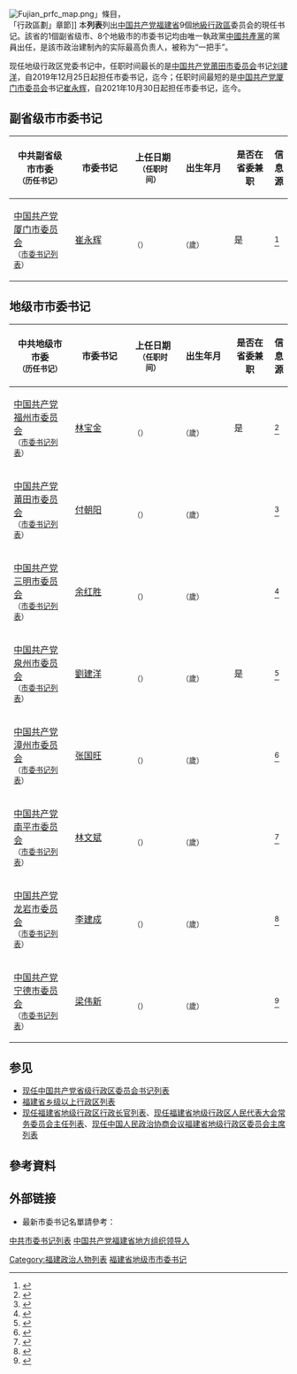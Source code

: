 {{动态列表}}
[[File:Fujian_prfc_map.png|thumb]]」條目，<br>「行政區劃」章節]]
本'''列表'''列出[[中国共产党|中国共产党]][[福建省|福建省]]9個[[地級行政區|地級行政區]]委员会的現任书记。該省的1個副省级市、8个地級市的市委书记均由唯一執政黨[[中國共產黨|中國共產黨]]的黨員出任，是該市政治建制內的实际最高负责人，被称为“一把手”。

现任地级行政区党委书记中，任职时间最长的是[[中国共产党莆田市委员会|中国共产党莆田市委员会]]书记[[刘建洋|刘建洋]]，自2019年12月25日起担任市委书记，迄今{{age in years and months|age=no|2019|12|25}}；任职时间最短的是[[中国共产党厦门市委员会|中国共产党厦门市委员会]]书记[[崔永辉|崔永辉]]，自2021年10月30日起担任市委书记，迄今{{age in years and months|age=no|2021|10|30}}。

==副省级市市委书记==
{| class="sortable wikitable" style="text-align: center;"
! scope="col" style="width: 175px;"| 中共副省级市市委<br /><small>（历任书记）
! scope="col" style="width: 175px;"| 市委书记
! scope="col" style="width: 125px;"| 上任日期<br /><small>（任职时间）
! scope="col" style="width: 125px;"| 出生年月<br /><small>
! scope="col" style="width: 105px;"| 是否在<br />省委兼职
! scope="col" class="unsortable"| 信息源

|-
| [[中国共产党厦门市委员会|中国共产党厦门市委员会]]<br /><small>（[[中国共产党厦门市委员会书记列表|市委书记列表]]）</small>
| [[崔永辉|崔永辉]]
| {{Start date|2021|10|30}}<br /><small>（{{age in years and months|age=no|2021|10|30}}）</small>
| {{Start date|1970|11}}<br /><small>（{{age in years|1970|11|1}}歲）
| 是
| <ref>{{cite web |title=崔永辉任厦门市委书记 |url=http://district.ce.cn/newarea/sddy/202110/30/t20211030_37044634.shtml |website=中国经济网 |accessdate=2021-10-30 |date=2021-10-30 |archive-date=2021-12-03 |archive-url=https://web.archive.org/web/20211203203956/http://district.ce.cn/newarea/sddy/202110/30/t20211030_37044634.shtml |dead-url=no }}</ref>

|}

==地级市市委书记==
{| class="sortable wikitable" style="text-align: center;"
! scope="col" style="width: 175px;"| 中共地级市市委<br /><small>（历任书记）
! scope="col" style="width: 175px;"| 市委书记
! scope="col" style="width: 125px;"| 上任日期<br /><small>（任职时间）
! scope="col" style="width: 125px;"| 出生年月<br /><small>
! scope="col" style="width: 105px;"| 是否在<br />省委兼职
! scope="col" class="unsortable"| 信息源

|-
| [[中国共产党福州市委员会|中国共产党福州市委员会]]<br /><small>（[[中国共产党福州市委员会书记列表|市委书记列表]]）</small>
| [[林宝金|林宝金]]
| {{Start date|2020|9|14}}<br /><small>（{{age in years and months|age=no|2020|9|14}}）</small>
| {{Start date|1964|3}}<br /><small>（{{age in years|1964|3|1}}歲）
| 是
| <ref>{{cite web |author1=任佳晖 |title=林宝金任福建省委常委、福州市委书记(图/简历) |url=http://renshi.people.com.cn/n1/2020/0914/c139617-31860555.html |website=中国共产党新闻网 |accessdate=2020-11-25 |date=2020-09-14 |archive-date=2021-01-28 |archive-url=https://web.archive.org/web/20210128011403/http://renshi.people.com.cn/n1/2020/0914/c139617-31860555.html |dead-url=no }}</ref>

|-
| [[中国共产党莆田市委员会|中国共产党莆田市委员会]]<br /><small>（[[中国共产党莆田市委员会书记列表|市委书记列表]]）</small>
| [[付朝阳|付朝阳]]
| {{Start date|2021|12|12}}<br /><small>（{{age in years and months|age=no|2021|12|12}}）</small>
| {{Start date|1972|11}}<br /><small>（{{age in years|1972|4|1}}歲）
| 
| <ref>{{cite web |title=刘建洋任莆田市委书记 林宝金不再兼任 |url=http://district.ce.cn/newarea/sddy/201912/25/t20191225_33979671.shtml |website=中国经济网 |accessdate=2020-07-03 |date=2019-12-25 |archive-date=2020-06-13 |archive-url=https://web.archive.org/web/20200613231945/http://district.ce.cn/newarea/sddy/201912/25/t20191225_33979671.shtml |dead-url=no }}</ref>

|-
| [[中国共产党三明市委员会|中国共产党三明市委员会]]<br /><small>（[[中国共产党三明市委员会书记列表|市委书记列表]]）</small>
| [[余红胜|余红胜]]
| {{Start date|2021|7|31}}<br /><small>（{{age in years and months|age=no|2021|7|31}}）</small>
| {{Start date|1970|10}}<br /><small>（{{age in years|1970|10|1}}歲）
| 
| <ref>{{cite web |title=余红胜任三明市委书记 林兴禄不再担任 |url=http://district.ce.cn/newarea/sddy/202107/31/t20210731_36766197.shtml |website=中国经济网 |accessdate=2021-08-11 |date=2021-07-31 |archive-date=2021-10-21 |archive-url=https://web.archive.org/web/20211021143542/http://district.ce.cn/newarea/sddy/202107/31/t20210731_36766197.shtml |dead-url=no }}</ref>

|-
| [[中国共产党泉州市委员会|中国共产党泉州市委员会]]<br /><small>（[[中国共产党泉州市委员会书记列表|市委书记列表]]）</small>
| [[劉建洋|劉建洋]]
| {{Start date|2021|12|12}}<br /><small>（{{age in years and months|age=no|2021|12|12}}）</small>
| {{Start date|1966|4}}<br /><small>（{{age in years|1966|9|1}}歲）
| 是
| <ref>{{cite web |title=王永礼任泉州市委书记 康涛不再兼任 |url=http://district.ce.cn/newarea/sddy/202107/21/t20210721_36737288.shtml |website=中国经济网 |accessdate=2021-08-11 |date=2021-07-21 |archive-date=2021-10-21 |archive-url=https://web.archive.org/web/20211021143556/http://district.ce.cn/newarea/sddy/202107/21/t20210721_36737288.shtml |dead-url=no }}</ref>

|-
| [[中国共产党漳州市委员会|中国共产党漳州市委员会]]<br /><small>（[[中国共产党漳州市委员会书记列表|市委书记列表]]）</small>
| [[张国旺|张国旺]]
| {{Start date|2021|6|5}}<br /><small>（{{age in years and months|age=no|2021|6|5}}）</small>
| {{Start date|1964|10}}<br /><small>（{{age in years|1964|10|1}}歲）
| 
| <ref>{{cite web |title=张国旺任漳州市委书记 邵玉龙不再担任 |url=http://district.ce.cn/newarea/sddy/202106/05/t20210605_36620498.shtml |website=中国经济网 |accessdate=2021-08-11 |date=2021-06-05 |archive-date=2021-10-22 |archive-url=https://web.archive.org/web/20211022032025/http://district.ce.cn/newarea/sddy/202106/05/t20210605_36620498.shtml |dead-url=no }}</ref>

|-
| [[中国共产党南平市委员会|中国共产党南平市委员会]]<br /><small>（[[中国共产党南平市委员会书记列表|市委书记列表]]）</small>
| [[林文斌|林文斌]]
| {{Start date|2021|2|6}}<br /><small>（{{age in years and months|age=no|2021|2|6}}）</small>
| {{Start date|1965|9}}<br /><small>（{{age in years|1965|9|1}}歲）
| 
| <ref>{{cite web |title=林文斌任南平市委书记 袁毅不再兼任 |url=http://district.ce.cn/newarea/sddy/202102/06/t20210206_36297621.shtml |website=中国经济网 |accessdate=2021-02-06 |date=2021-02-06 |archive-date=2021-07-21 |archive-url=https://web.archive.org/web/20210721200249/http://district.ce.cn/newarea/sddy/202102/06/t20210206_36297621.shtml |dead-url=no }}</ref>

|-
| [[中国共产党龙岩市委员会|中国共产党龙岩市委员会]]<br /><small>（[[中国共产党龙岩市委员会书记列表|市委书记列表]]）</small>
| [[李建成_(1967年)|李建成]]
| {{Start date|2020|2|27}}<br /><small>（{{age in years and months|age=no|2020|2|27}}）</small>
| {{Start date|1967|6}}<br /><small>（{{age in years|1967|6|1}}歲）
| 
| <ref>{{cite web |title=李建成任龙岩市委书记 许维泽不再兼任 |url=http://district.ce.cn/newarea/sddy/202002/27/t20200227_34355890.shtml |website=中国经济网 |accessdate=2020-07-03 |date=2020-02-27 |archive-date=2020-07-03 |archive-url=https://web.archive.org/web/20200703154542/http://district.ce.cn/newarea/sddy/202002/27/t20200227_34355890.shtml |dead-url=no }}</ref>

|-
| [[中国共产党宁德市委员会|中国共产党宁德市委员会]]<br /><small>（[[中国共产党宁德市委员会书记列表|市委书记列表]]）</small>
| [[梁伟新|梁伟新]]
| {{Start date|2021|6|5}}<br /><small>（{{age in years and months|age=no|2021|6|5}}）</small>
| {{Start date|1965|3}}<br /><small>（{{age in years|1965|3|1}}歲）
| 
| <ref>{{cite web |title=梁伟新任宁德市委书记 |url=http://district.ce.cn/newarea/sddy/202106/05/t20210605_36620240.shtml |website=中国经济网 |accessdate=2021-08-11 |date=2021-06-05 |archive-date=2021-10-22 |archive-url=https://web.archive.org/web/20211022032027/http://district.ce.cn/newarea/sddy/202106/05/t20210605_36620240.shtml |dead-url=no }}</ref>

|}

==参见==
*[[现任中国共产党省级行政区委员会书记列表|现任中国共产党省级行政区委员会书记列表]]
*[[福建省乡级以上行政区列表|福建省乡级以上行政区列表]]
*[[现任福建省地级行政区行政长官列表|现任福建省地级行政区行政长官列表]]、[[现任福建省地级行政区人民代表大会常务委员会主任列表|现任福建省地级行政区人民代表大会常务委员会主任列表]]、[[现任中国人民政治协商会议福建省地级行政区委员会主席列表|现任中国人民政治协商会议福建省地级行政区委员会主席列表]]
{{portal bar|中國|中華人民共和國|福建|政治|人物|中國共產黨}}

==參考資料==
{{reflist|2}}

==外部链接==
*最新市委书记名單請參考：{{cite web|url=http://district.ce.cn/zt/rwk/sf/fj/ds/201206/07/t20120607_1269176.shtml|title=福建各地市书记、市长名单+简历（持续更新）|accessdate=2020-07-03|publisher=中国经济网|archive-date=2020-02-18|archive-url=https://web.archive.org/web/20200218195626/http://district.ce.cn/zt/rwk/sf/fj/ds/201206/07/t20120607_1269176.shtml|dead-url=no}}
{{现任中华人民共和国地级行政区领导人}}

[[category:中共市委书记列表|]]
[[category:中国共产党福建省地方组织领导人|]]
[[Category:福建政治人物列表|Category:福建政治人物列表]]
[[Category:福建省地级市市委书记|]]